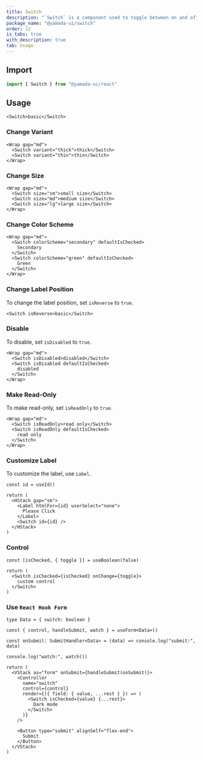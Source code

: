 ```yaml
---
title: Switch
description: "`Switch` is a component used to toggle between on and off states."
package_name: "@yamada-ui/switch"
order: 12
is_tabs: true
with_description: true
tab: Usage
---
```


## Import

```ts
import { Switch } from "@yamada-ui/react"
```

## Usage

```tsx
<Switch>basic</Switch>
```

### Change Variant

```tsx
<Wrap gap="md">
  <Switch variant="thick">thick</Switch>
  <Switch variant="thin">thin</Switch>
</Wrap>
```

### Change Size

```tsx
<Wrap gap="md">
  <Switch size="sm">small size</Switch>
  <Switch size="md">medium size</Switch>
  <Switch size="lg">large size</Switch>
</Wrap>
```

### Change Color Scheme

```tsx
<Wrap gap="md">
  <Switch colorScheme="secondary" defaultIsChecked>
    Secondary
  </Switch>
  <Switch colorScheme="green" defaultIsChecked>
    Green
  </Switch>
</Wrap>
```

### Change Label Position

To change the label position, set `isReverse` to `true`.

```tsx
<Switch isReverse>basic</Switch>
```

### Disable

To disable, set `isDisabled` to `true`.

```tsx
<Wrap gap="md">
  <Switch isDisabled>disabled</Switch>
  <Switch isDisabled defaultIsChecked>
    disabled
  </Switch>
</Wrap>
```

### Make Read-Only

To make read-only, set `isReadOnly` to `true`.

```tsx
<Wrap gap="md">
  <Switch isReadOnly>read only</Switch>
  <Switch isReadOnly defaultIsChecked>
    read only
  </Switch>
</Wrap>
```

### Customize Label

To customize the label, use `Label`.

```tsx functional=true
const id = useId()

return (
  <HStack gap="sm">
    <Label htmlFor={id} userSelect="none">
      Please Click
    </Label>
    <Switch id={id} />
  </HStack>
)
```

### Control

```tsx functional=true
const [isChecked, { toggle }] = useBoolean(false)

return (
  <Switch isChecked={isChecked} onChange={toggle}>
    custom control
  </Switch>
)
```

### Use `React Hook Form`

```tsx functional=true
type Data = { switch: boolean }

const { control, handleSubmit, watch } = useForm<Data>()

const onSubmit: SubmitHandler<Data> = (data) => console.log("submit:", data)

console.log("watch:", watch())

return (
  <VStack as="form" onSubmit={handleSubmit(onSubmit)}>
    <Controller
      name="switch"
      control={control}
      render={({ field: { value, ...rest } }) => (
        <Switch isChecked={value} {...rest}>
          Dark mode
        </Switch>
      )}
    />

    <Button type="submit" alignSelf="flex-end">
      Submit
    </Button>
  </VStack>
)
```
